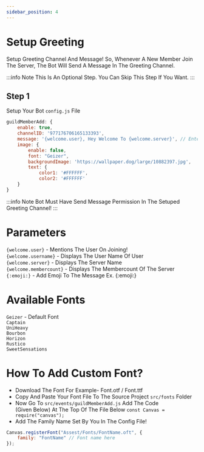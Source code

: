 ```yaml
---
sidebar_position: 4
---
```


# Setup Greeting
Setup Greeting Channel And Message! So, Whenever A New Member Join The Server, The Bot Will Send A Message In The Greeting Channel.

:::info Note
This Is An Optional Step. You Can Skip This Step If You Want.
:::

## Step 1
Setup Your Bot `config.js` File

```jsx title="config.js:40"
guildMemberAdd: {
    enable: true,
    channelID: '977176706165133393',
    message: '{welcome.user}, Hey Welcome To {welcome.server}', // Enter the message you want to send when a member is joined! check https://pterodocs.itsayaan.xyz
    image: {
        enable: false,
        font: "Geizer",
        backgroundImage: 'https://wallpaper.dog/large/10882397.jpg',
        text: {
            color1: '#FFFFFF',
            color2: '#FFFFFF'
    }
}
```

:::info Note
Bot Must Have Send Message Permission In The Setuped Greeting Channel!
:::

# Parameters
`{welcome.user}` - Mentions The User On Joining!<br/>
`{welcome.username}` - Displays The User Name Of User<br/>
`{welcome.server}` - Displays The Server Name<br/>
`{welcome.membercount}` - Displays The Membercount Of The Server<br/>
`{:emoji:}` - Add Emoji To The Message Ex. {:emoji:}

# Available Fonts
`Geizer` - Default Font<br/>
`Captain`<br/>
`UniHeavy`<br/>
`Bourbon`<br/>
`Horizon`<br/>
`Rustico`<br/>
`SweetSensations`

# How To Add Custom Font?
- Download The Font For Example- Font.otf / Font.ttf
- Copy And Paste Your Font File To The Source Project `src/fonts` Folder
- Now Go To `src/events/guildMemberAdd.js` Add The Code<br/>(Given Below) At The Top Of The File Below `const Canvas = require("canvas");`
- Add The Family Name Set By You In The Config File!
```jsx title="guildMemberAdd.js"
Canvas.registerFont("Assest/Fonts/FontName.oft", {
    family: "FontName" // Font name here
});
```
